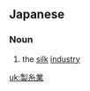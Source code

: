 ==Japanese==
{{ja-kanjitab|製|糸|業}}

===Noun===
{{ja-noun|せいしぎょう}}

# the [[silk]] [[industry]]

[[uk:製糸業]]